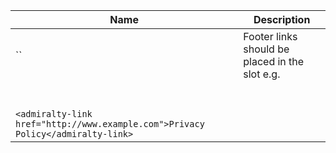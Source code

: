 
| Name | Description |
| --- | --- |
| `` | Footer links should be placed in the slot e.g.<br /><br />`<admiralty-link href="http://www.example.com">Privacy Policy</admiralty-link>` |


